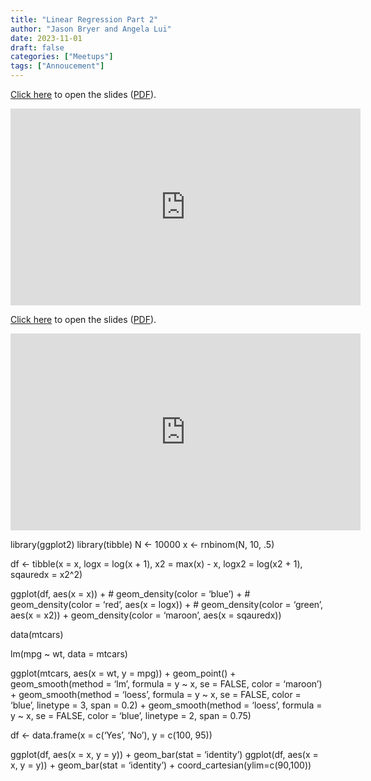 ```yaml
---
title: "Linear Regression Part 2"
author: "Jason Bryer and Angela Lui"
date: 2023-11-01
draft: false
categories: ["Meetups"]
tags: ["Annoucement"]
---
```



[Click here](/slides/08-Linear_Regression2.html#1) to open the slides ([PDF](/slides/08-Linear_Regression2.pdf)).

<iframe width="560" height="315" src="https://www.youtube.com/embed/d-z1Vrec4E0" title="YouTube video player" frameborder="0" allow="accelerometer; autoplay; clipboard-write; encrypted-media; gyroscope; picture-in-picture" allowfullscreen></iframe>

<!--more-->

[Click here](/slides/08-Linear_Regression2.html#1) to open the slides ([PDF](/slides/08-Linear_Regression2.pdf)).

<iframe width="560" height="315" src="https://www.youtube.com/embed/d-z1Vrec4E0" title="YouTube video player" frameborder="0" allow="accelerometer; autoplay; clipboard-write; encrypted-media; gyroscope; picture-in-picture" allowfullscreen></iframe>

library(ggplot2)
library(tibble)
N <- 10000
x <- rnbinom(N, 10, .5)

df <- tibble(x = x,
				 logx = log(x + 1),
				 x2 = max(x) - x,
				 logx2 = log(x2 + 1),
			 sqauredx = x2^2)

ggplot(df, aes(x = x)) + 
	# geom_density(color = 'blue') +
	# geom_density(color = 'red', aes(x = logx)) +
	# geom_density(color = 'green', aes(x = x2)) +
	geom_density(color = 'maroon', aes(x = sqauredx))

data(mtcars)

lm(mpg ~ wt, data = mtcars)

ggplot(mtcars, aes(x = wt, y = mpg)) + 
	geom_point() +
	geom_smooth(method = 'lm', formula = y ~ x, se = FALSE, color = 'maroon') +
	geom_smooth(method = 'loess', formula = y ~ x, se = FALSE, color = 'blue', linetype = 3, span = 0.2) +
	geom_smooth(method = 'loess', formula = y ~ x, se = FALSE, color = 'blue', linetype = 2, span = 0.75)

df <- data.frame(x = c('Yes', 'No'),
				 y = c(100, 95))

ggplot(df, aes(x = x, y = y)) + geom_bar(stat = 'identity')
ggplot(df, aes(x = x, y = y)) + geom_bar(stat = 'identity') + coord_cartesian(ylim=c(90,100))

